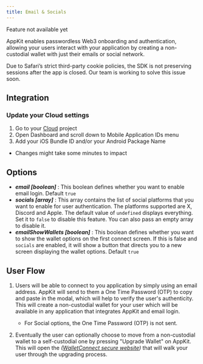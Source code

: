 ```yaml
---
title: Email & Socials
---
```


<Warning>
  Feature not available yet
</Warning>

AppKit enables passwordless Web3 onboarding and authentication, allowing your users interact with your application by creating a non-custodial wallet with just their emails or social network.

<Note>

Due to Safari’s strict third-party cookie policies, the SDK is not preserving sessions after the app is closed. Our team is working to solve this issue soon.

</Note>

## Integration

### Update your Cloud settings
1. Go to your [Cloud](https://cloud.reown.com) project
2. Open Dashboard and scroll down to Mobile Application IDs menu
3. Add your iOS Bundle ID and/or your Android Package Name
* Changes might take some minutes to impact


## Options

- **_email [boolean]_** : This boolean defines whether you want to enable email login. Default `true`
- **_socials [array]_** : This array contains the list of social platforms that you want to enable for user authentication. The platforms supported are X, Discord and Apple. The default value of `undefined` displays everything. Set it to `false` to disable this feature. You can also pass an empty array to disable it.
- **_emailShowWallets [boolean]_** : This boolean defines whether you want to show the wallet options on the first connect screen. If this is false and `socials` are enabled, it will show a button that directs you to a new screen displaying the wallet options. Default `true`

## User Flow

1. Users will be able to connect to you application by simply using an email address. AppKit will send to them a One Time Password (OTP) to copy and paste in the modal, which will help to
   verify the user's authenticity. This will create a non-custodial wallet for your user which will be available in any application that integrates AppKit and email login.

   - For Social options, the One Time Password (OTP) is not sent.

2. Eventually the user can optionally choose to move from a non-custodial wallet to a self-custodial one by pressing "Upgrade Wallet" on AppKit.
   This will open the _([WalletConnect secure website](https://secure.walletconnect.com/dashboard))_ that will walk your user through the upgrading process.
